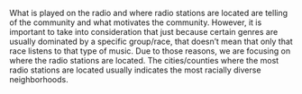 What is played on the radio and where radio stations are located are telling of the community and what motivates the community. However, it is important to take into consideration that just because certain genres are usually dominated by a specific group/race, that doesn’t mean that only that race listens to that type of music. Due to those reasons, we are focusing on where the radio stations are located. The cities/counties where the most radio stations are located usually indicates the most racially diverse neighborhoods.